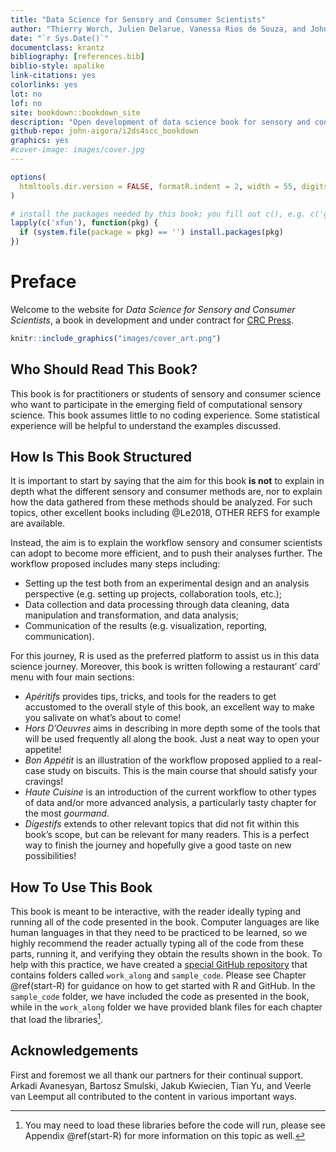 ```yaml
--- 
title: "Data Science for Sensory and Consumer Scientists"
author: "Thierry Worch, Julien Delarue, Vanessa Rios de Souza, and John Ennis"
date: "`r Sys.Date()`"
documentclass: krantz
bibliography: [references.bib]
biblio-style: apalike
link-citations: yes
colorlinks: yes
lot: no
lof: no
site: bookdown::bookdown_site
description: "Open development of data science book for sensory and consumer scientists.."
github-repo: john-aigora/i2ds4scc_bookdown
graphics: yes
#cover-image: images/cover.jpg
---
```


```r
options(
  htmltools.dir.version = FALSE, formatR.indent = 2, width = 55, digits = 4
)

# install the packages needed by this book; you fill out c(), e.g. c('ggplot2', 'dplyr')
lapply(c('xfun'), function(pkg) {
  if (system.file(package = pkg) == '') install.packages(pkg)
})
```

# Preface {-}

Welcome to the website for *Data Science for Sensory and Consumer Scientists*, a book in development and under contract for [CRC Press](https://www.routledge.com/).

```r
knitr::include_graphics("images/cover_art.png")
```

## Who Should Read This Book? {-}

This book is for practitioners or students of sensory and consumer science who want to participate in the emerging field of computational sensory science.  This book assumes little to no coding experience.  Some statistical experience will be helpful to understand the examples discussed.

## How Is This Book Structured {-}

It is important to start by saying that the aim for this book **is not** to explain in depth what the different sensory and consumer methods are, nor to explain how the data gathered from these methods should be analyzed. For such topics, other excellent books including @Le2018, OTHER REFS for example are available.

Instead, the aim is to explain the workflow sensory and consumer scientists can adopt to become more efficient, and to push their analyses further. The workflow proposed includes many steps including: 

 * Setting up the test both from an experimental design and an analysis perspective (e.g. setting up projects, collaboration tools, etc.);
 * Data collection and data processing through data cleaning, data manipulation and transformation, and data analysis;
 * Communication of the results (e.g. visualization, reporting, communication).

For this journey, R is used as the preferred platform to assist us in this data science journey. Moreover, this book is written following a restaurant' card' menu with four main sections:

 * *Apéritifs* provides tips, tricks, and tools for the readers to get accustomed to the overall style of this book, an excellent way to make you salivate on what's about to come!
 * *Hors D'Oeuvres* aims in describing in more depth some of the tools that will be used frequently all along the book. Just a neat way to open your appetite!
 * *Bon Appétit* is an illustration of the workflow proposed applied to a real-case study on biscuits. This is the main course that should satisfy your cravings!
 * *Haute Cuisine* is an introduction of the current workflow to other types of data and/or more advanced analysis, a particularly  tasty chapter for the most *gourmand*.
 * *Digestifs* extends to other relevant topics that did not fit within this book's scope, but can be relevant for many readers. This is a perfect way to finish the journey and hopefully give a good taste on new possibilities!

## How To Use This Book {-}

This book is meant to be interactive, with the reader ideally typing and running all of the code presented in the book. Computer languages are like human languages in that they need to be practiced to be learned, so we highly recommend the reader actually typing all of the code from these parts, running it, and verifying they obtain the results shown in the book. To help with this practice, we have created a [special GitHub repository](https://github.com/aigorahub/data_science_for_sensory_sample_code) that contains folders called `work_along` and `sample_code`. Please see Chapter \@ref(start-R) for guidance on how to get started with R and GitHub. In the `sample_code` folder, we have included the code as presented in the book, while in the `work_along` folder we have provided blank files for each chapter that load the libraries^[You may need to load these libraries before the code will run, please see Appendix \@ref(start-R) for more information on this topic as well.]. 

## Acknowledgements {-}

First and foremost we all thank our partners for their continual support. Arkadi Avanesyan, Bartosz Smulski, Jakub Kwiecien, Tian Yu, and Veerle van Leemput all contributed to the content in various important ways.
